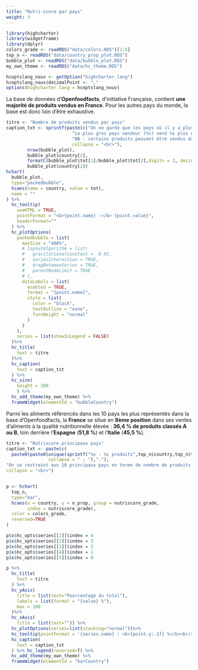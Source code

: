 ```yaml
---
title: "Nutri-score par pays"
weight: 3
---
```



```r
library(highcharter)
library(widgetframe)
library(dplyr)
colors_grade <- readRDS("data/colors.RDS")[1:5]
top_n <- readRDS("data/country_prop_plot.RDS")
bubble_plot <- readRDS("data/bubble_plot.RDS")
my_own_theme <- readRDS("data/hc_theme.RDS")

hcoptslang_nouv <- getOption("highcharter.lang")
hcoptslang_nouv$decimalPoint <- ","
options(highcharter.lang = hcoptslang_nouv)
```


La base de données d'**Openfoodfacts**, d'initiative Française, contient **une majorité de produits vendus en France**. Pour les autres pays du monde, la base est donc loin d'être exhaustive. 

```r
titre <- "Nombre de produits vendus par pays"
caption_txt <- sprintf(paste(c("On ne garde que les pays où il y a plus de 100 produits vendus (%i pays).",
                         "Le plus gros pays vendeur (%s) vend %s plus de produits que le second plus gros pays (%s).",
                         "NB : certains produits peuvent être vendus dans plusieurs pays"),
                         collapse = "<br>"),
        nrow(bubble_plot),
        bubble_plot$country[1],
        formatC(bubble_plot$tot[1]/bubble_plot$tot[2],digits = 3, decimal.mark=","),
        bubble_plot$country[2])
hchart(
  bubble_plot,
  type="packedbubble",
  hcaes(name = country, value = tot),
  name = ""
) %>% 
  hc_tooltip(
    useHTML = TRUE,
    pointFormat = "<b>{point.name} :</b> {point.value}",
    headerFormat=""
  ) %>% 
  hc_plotOptions(
    packedbubble = list(
      maxSize = "400%",
      # layoutAlgorithm = list(
      #   gravitationalConstant =  0.05,
      #   seriesInteraction = TRUE,
      #   dragBetweenSeries = TRUE,
      #   parentNodeLimit = TRUE
      # ),
      dataLabels = list(
        enabled = TRUE,
        format = "{point.name}",
        style = list(
          color = "black",
          textOutline = "none",
          fontWeight = "normal"
        )
      )
    ),
    series = list(showInLegend = FALSE)
  )%>% 
  hc_title(
    text = titre
  )%>%
  hc_caption(
    text = caption_txt
  ) %>% 
  hc_size(
    height = 300
    ) %>%
  hc_add_theme(my_own_theme) %>% 
  frameWidget(elementId = "bubbleCountry")
```

Parmi les aliments référencés dans les 10 pays les plus représentés dans la base d'Openfoodfacts, la **France** se situe en **8ème position** dans ses ventes d'aliments à la qualité nutritionnelle élevée : **36,4 % de produits classés A ou B**, loin derrière l'**Espagne** (**51,8 %**) et l'**Italie** (**45,5 %**). 

```r
titre <- "Nutriscore principaux pays"
caption_txt <- paste(c(
  paste0(paste0(unique(sprintf("%s : %i produits",top_n$country,top_n$tot)),
                collapse = " ; "),"."),
"On se restreint aux 10 principaux pays en terme de nombre de produits recensés dans la base d'OpenFoodFacts."),
collapse = "<br>")


p <- hchart(
  top_n, 
  type="bar",
  hcaes(x = country, y = n_prop, group = nutriscore_grade,
        index = nutriscore_grade),
  color = colors_grade,
  reversed=TRUE
)

p$x$hc_opts$series[[1]]$index = 4
p$x$hc_opts$series[[2]]$index = 3
p$x$hc_opts$series[[3]]$index = 2
p$x$hc_opts$series[[4]]$index = 1
p$x$hc_opts$series[[5]]$index = 0

p %>%
  hc_title(
    text = titre
  ) %>%
  hc_yAxis(
    title = list(text="Pourcentage du total"),
    labels = list(format = "{value} %"),
    max = 100
  )%>%
  hc_xAxis(
    title = list(text="")) %>%
  hc_plotOptions(series=list(stacking="normal"))%>%
  hc_tooltip(pointFormat = '{series.name} : <b>{point.y:.1f} %</b><br/>')  %>%
  hc_caption(
    text = caption_txt
  ) %>% hc_legend(reversed=T) %>%
  hc_add_theme(my_own_theme) %>% 
  frameWidget(elementId = "barCountry")
```


